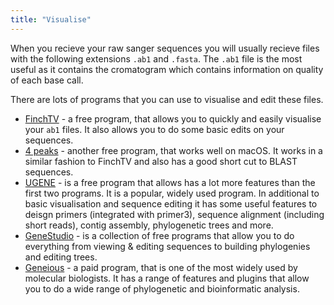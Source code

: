 ```yaml
---
title: "Visualise"
---
```


When you recieve your raw sanger sequences you will usually recieve files with the following extensions `.ab1` and `.fasta`.
The `.ab1` file is the most useful as it contains the cromatogram which contains information on quality of each base call.

<i class="fas fa-link"></i> There are lots of programs that you can use to visualise and edit these files.

- [FinchTV](https://finchtv.software.informer.com/1.4/) - a free program, that allows you to quickly and easily visualise your `ab1` files. It also allows you to do some basic edits on your sequences.
- [4 peaks](https://nucleobytes.com/4peaks/index.html) - another free program, that works well on macOS. It works in a similar fashion to FinchTV and also has a good short cut to BLAST sequences. 
- [UGENE](http://ugene.net/) - is a free program that allows has a lot more features than the first two programs. It is a popular, widely used program. In additional to basic visualisation and sequence editing it has some useful features to deisgn primers (integrated with primer3), sequence alignment (including short reads), contig assembly, phylogenetic trees and more.
- [GeneStudio](http://genestudio.com/) - is a collection of free programs that allow you to do everything from viewing & editing sequences to building phylogenies and editing trees.
- [Geneious](https://www.geneious.com/) - a paid program, that is one of the most widely used by molecular biologists. It has a range of features and plugins that allow you to do a wide range of phylogenetic and bioinformatic analysis.